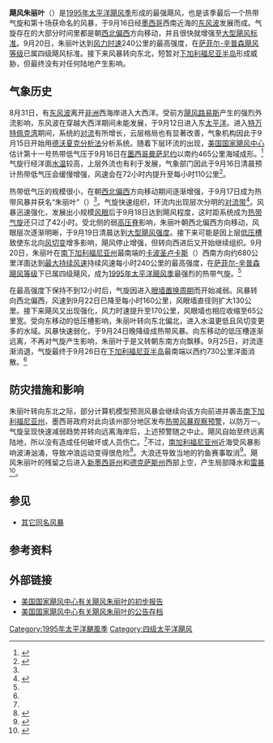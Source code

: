 {{Infobox Hurricane
| Name=飓风朱丽叶<br />{{lang|en|Hurricane Juliette}}
| Type=飓风
| Year=1995
| Basin=EPac
| Image location=Juliette sept 20 1995 2053Z.jpg
| Image name=飓风朱丽叶接近最高强度时的卫星图像
|Formed=1995年9月16日
|Dissipated=1995年9月26日
| 1-min winds=130
| Pressure=930
| Damages=无
| Fatalities=无
| Areas=[[下加利福尼亚半岛|下加利福尼亚半岛]], [[加利福尼亚州|加利福尼亚州]]
| Hurricane season=[[1995年太平洋飓风季|1995年太平洋飓风季]]
}}
'''飓风朱丽叶'''（{{lang-en|Hurricane Juliette}}）是[[1995年太平洋飓风季|1995年太平洋飓风季]]形成的最强飓风，也是该季最后一个热带气旋和第十场获命名的风暴，于9月16日经[[墨西哥|墨西哥]]西南近海的[[东风波|东风波]]发展而成。气旋存在的大部分时间里都是朝[[罗盘方位|西北偏西]]方向移动，并且很快就增强至[[热带气旋等级|大型飓风标准]]。9月20日，朱丽叶达到[[最大持续风速|风力时速]]240公里的最高强度，在[[萨菲尔-辛普森飓风等级|萨菲尔-辛普森飓风等级]]已属四级飓风标准。接下来风暴转向东北，短暂对[[下加利福尼亚半岛|下加利福尼亚半岛]]形成威胁，但最终没有对任何陆地产生影响。

== 气象历史 ==
{{storm path|Juliette 1995 track.png}}
8月31日，有[[东风波|东风波]]离开[[非洲|非洲]]西海岸进入大西洋。受前方[[飓风路易斯|飓风路易斯]]产生的强烈外流影响，东风波在穿越大西洋期间未能发展，于9月12日进入东[[太平洋|太平洋]]。进入[[特万特佩克湾|特万特佩克湾]]期间，系统的[[对流|对流]]有所增长，云层格局也有显著改善，气象机构因此于9月15日开始用[[德沃夏克分析法|德沃夏克分析法]]分析系统。随着下层环流的出现，[[国家飓风中心|美国国家飓风中心]]估计第十一{{lang|en|E}}号热带低气压于9月16日在[[墨西哥|墨西哥]][[曼萨尼约|曼萨尼约]]以南约465公里海域成形。<ref name="juliettetcr">{{cite report | author = Richard J. Pasch | date = 1996-02-01 | title = Hurricane Juliette Tropical Cyclone Report | accessdate = 2016-05-16 | work = National Hurricane Center | publisher = National Oceanic and Atmospheric Administration | url = http://www.nhc.noaa.gov/data/tcr/EP111995_Juliette.pdf | archivedate = 2015-10-02 | deadurl = no | archiveurl = https://web.archive.org/web/20151002015429/http://www.nhc.noaa.gov/data/tcr/EP111995_Juliette.pdf | format = [[便携式文档格式|PDF]] | location = [[迈阿密|Miami]], [[佛罗里达州|FL]] }}</ref>气旋行经洋面[[海面温度|水温]]较高，上层外流也有利于发展，气象部门因此于9月16日清晨预计热带低气压会缓慢增强，风速会在72小时内提升至每小时110公里<ref name="mayfield3">{{cite report | author = Britt Max Mayfield | date = 1995-09-17 | title = Tropical Depression Eleven-E Discussion Three | work = National Hurricane Center | publisher = National Oceanic and Atmospheric Administration | url = http://www.nhc.noaa.gov/archive/storm_wallets/epacific/ep1995/juliette/tropdisc/nep1195.003 | archiveurl = https://web.archive.org/web/20160303232646/http://www.nhc.noaa.gov/archive/storm_wallets/epacific/ep1995/juliette/tropdisc/nep1195.003 | deadurl = no | accessdate = 2016-05-16 | archivedate = 2016-03-03 | location = Miami, FL }}</ref>。

热带低气压的规模很小，在朝[[罗盘方位|西北偏西]]方向移动期间逐渐增强，于9月17日成为热带风暴并获名“朱丽叶”（{{lang|en|Juliette}}）<ref name="juliettetcr" />。气旋快速组织，环流内出现层次分明的[[雨带|对流带]]<ref name="rappaport5">{{cite report | author = Edward N. Rappaport | date = 1995-09-17 | title = Tropical Storm Juliette Discussion Five | work = National Hurricane Center | publisher = National Oceanic and Atmospheric Administration | accessdate = 2016-05-17 | archivedate = 2016-03-03 | location = Miami, FL | deadurl = no | archiveurl = https://web.archive.org/web/20160303185717/http://www.nhc.noaa.gov/archive/storm_wallets/epacific/ep1995/juliette/tropdisc/nep1195.005 | url = http://www.nhc.noaa.gov/archive/storm_wallets/epacific/ep1995/juliette/tropdisc/nep1195.005 }}</ref>。风暴迅速强化，发展出小规模[[风眼|风眼]]后于9月18日达到飓风程度，这时距系统成为[[热带气旋|热带气旋]]还只过了42小时。受北侧的弱[[高压脊|高压脊]]影响，朱丽叶朝西北偏西方向移动，风眼层次逐渐明晰，于9月19日清晨达到[[热带气旋等级|大型飓风强度]]。接下来可能是因上层[[低压槽|低压槽]]致使东北向[[风切变|风切变]]增多影响，飓风停止增强，但转向西进后又开始继续组织。9月20日，朱丽叶在[[南下加利福尼亚州|南下加利福尼亚州]]最南端的[[卡波圣卢卡斯|卡波圣卢卡斯]]（{{lang|en|Cabo San Lucas}}）西南方向约680公里洋面达到[[最大持续风速|最大持续风速]]持续风速每小时240公里的最高强度，在[[萨菲尔-辛普森飓风等级|萨菲尔-辛普森飓风等级]]下已属四级飓风，成为[[1995年太平洋飓风季|1995年太平洋飓风季]]最强烈的热带气旋。<ref name="juliettetcr" />

在最高强度下保持不到12小时后，气旋因进入[[眼墙置换|眼墙置换周期]]而开始减弱。风暴转向西北偏西，风速到9月22日已降至每小时160公里，风眼墙直径则扩大130公里。接下来飓风又出现强化，风力时速提升至170公里，风眼墙也相应收缩至65公里宽。受向东移动的低压槽影响，朱丽叶转向东北偏北，进入水温更低且风切变更多的水域。风暴快速弱化，于9月24日晚降级成热带风暴。向东移动的低压槽逐渐远离，不再对气旋产生影响，朱丽叶于是又转朝东南方向飘移。9月25日，对流逐渐消退，气旋最终于9月26日在[[下加利福尼亚半岛|下加利福尼亚半岛]]最南端以西约730公里洋面消散。<ref name="juliettetcr" />

== 防灾措施和影响 ==
朱丽叶转向东北之际，部分计算机模型预测风暴会继续向该方向前进并袭击[[南下加利福尼亚州|南下加利福尼亚州]]，墨西哥政府对此向该州部分地区发布[[热带气旋警告|热带风暴观察预警]]，以防万一。气旋呈现快速减弱趋势并转向远离海岸后，上述预警随之中止。飓风自始至终远离陆地，所以没有造成任何破坏或人员伤亡。<ref name="juliettetcr" />不过，[[南加利福尼亚州|南加利福尼亚州]]近海受风暴影响波涛汹涌，导致冲浪运动变得很危险<ref>{{cite news | author = Gregory Gross | date = 1995-09-29 | title = Lobster season arrives with dangerous surf | newspaper = San Diego Union}}</ref>。大浪还导致当地的钓鱼赛事取消<ref>{{cite news | date = 1995-09-26 | title = SEAL BEACH; Big Surf Foils Plan to Catch Stingrays | archiveurl = https://web.archive.org/web/20151213140302/http://articles.latimes.com/1995-09-26/local/me-50086_1_seal-beach | deadurl = no | newspaper = [[洛杉矶时报|L.A. Times]] | accessdate = 2016-05-17 | archivedate = 2015-12-13 | url = http://articles.latimes.com/1995-09-26/local/me-50086_1_seal-beach }}</ref>。飓风朱丽叶的残留之后进入[[新墨西哥州|新墨西哥州]]和[[德克萨斯州|德克萨斯州]]西部上空，产生局部降水和[[雷暴|雷暴]]<ref>{{cite news | date = 1995-09-25 | title = Damp, cool weather prevails | newspaper = The Telegraph-Herald | accessdate = 2016-05-17 | url = https://news.google.com/newspapers?id=gp5dAAAAIBAJ&sjid=3VwNAAAAIBAJ&pg=5770,4365758&dq=hurricane+juliette&hl=en | archive-date = 2021-09-18 | archive-url = https://web.archive.org/web/20210918004749/https://news.google.com/newspapers?id=gp5dAAAAIBAJ&sjid=3VwNAAAAIBAJ&pg=5770%2C4365758&dq=hurricane+juliette&hl=en }}</ref>。

== 参见 ==
{{portal|热带气旋}}
* [[飓风朱丽叶|其它同名风暴]]

== 参考资料 ==
{{reflist|colwidth=30em}}

== 外部链接 ==
* [http://www.nhc.noaa.gov/archive/storm_wallets/epacific/ep1995-prelim/juliette/ 美国国家飓风中心有关飓风朱丽叶的初步报告]{{Wayback|url=http://www.nhc.noaa.gov/archive/storm_wallets/epacific/ep1995-prelim/juliette/ |date=20210107025458 }}
* [http://www.nhc.noaa.gov/archive/storm_wallets/epacific/ep1995/juliette/public/ 美国国家飓风中心有关飓风朱丽叶的公告存档]{{Wayback|url=http://www.nhc.noaa.gov/archive/storm_wallets/epacific/ep1995/juliette/public/ |date=20210112031532 }}

{{1995 Pacific hurricane season buttons}}

{{DEFAULTSORT:Juliette}}
[[Category:1995年太平洋颶風季|Category:1995年太平洋颶風季]]
[[Category:四级太平洋飓风|Category:四级太平洋飓风]]
{{Good article}}